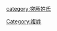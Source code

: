 {{Catnav|頁面分類|...|系譜學|姓氏|依語言分類姓氏|漢字姓氏|複姓}}

{{Catmore}}

{{DEFAULTSORT:Ashina阿史那}}
[[Category:複姓|Category:複姓]]
[[category:突厥姓氏|category:突厥姓氏]]